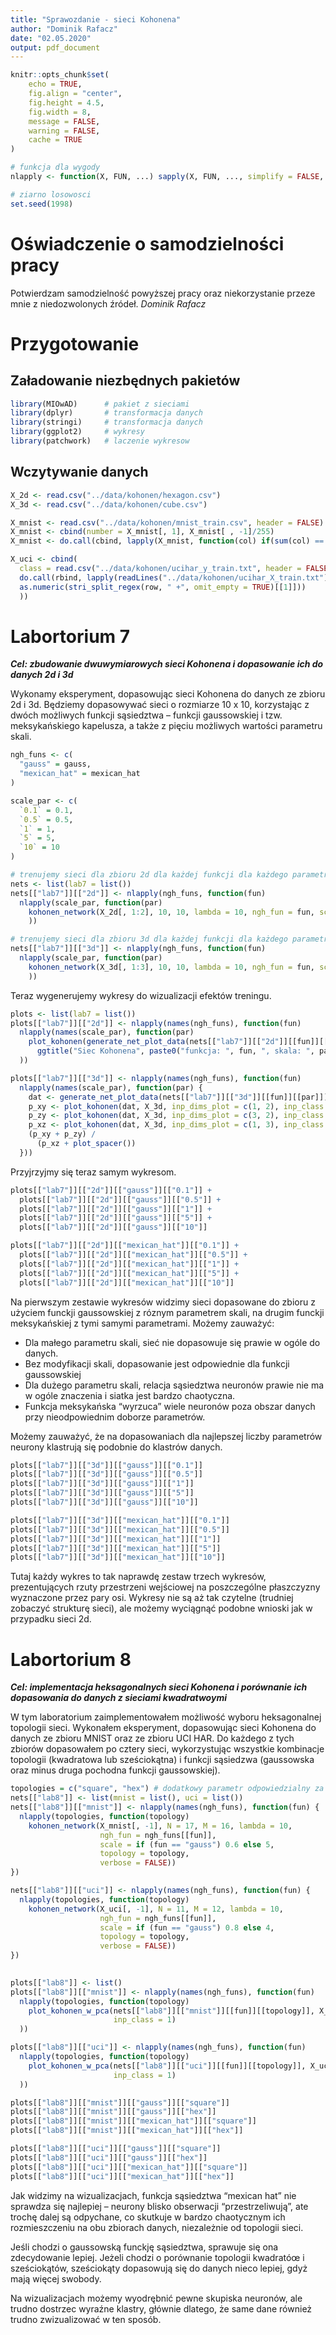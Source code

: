 ```yaml
---
title: "Sprawozdanie - sieci Kohonena"
author: "Dominik Rafacz"
date: "02.05.2020"
output: pdf_document
---
```


```r
knitr::opts_chunk$set(
	echo = TRUE,
	fig.align = "center",
	fig.height = 4.5,
	fig.width = 8,
	message = FALSE,
	warning = FALSE,
	cache = TRUE
)

# funkcja dla wygody
nlapply <- function(X, FUN, ...) sapply(X, FUN, ..., simplify = FALSE, USE.NAMES = TRUE)

# ziarno losowosci
set.seed(1998)
```

# Oświadczenie o samodzielności pracy

Potwierdzam samodzielność powyższej pracy oraz niekorzystanie przeze mnie z niedozwolonych źródeł.
*Dominik Rafacz*

# Przygotowanie

## Załadowanie niezbędnych pakietów

```r
library(MIOwAD)      # pakiet z sieciami
library(dplyr)       # transformacja danych
library(stringi)     # transformacja danych 
library(ggplot2)     # wykresy
library(patchwork)   # laczenie wykresow
```

## Wczytywanie danych

```r
X_2d <- read.csv("../data/kohonen/hexagon.csv")
X_3d <- read.csv("../data/kohonen/cube.csv")

X_mnist <- read.csv("../data/kohonen/mnist_train.csv", header = FALSE)
X_mnist <- cbind(number = X_mnist[, 1], X_mnist[ , -1]/255)
X_mnist <- do.call(cbind, lapply(X_mnist, function(col) if(sum(col) == 0) NULL else col))

X_uci <- cbind(
  class = read.csv("../data/kohonen/ucihar_y_train.txt", header = FALSE)[[1]],
  do.call(rbind, lapply(readLines("../data/kohonen/ucihar_X_train.txt"), function(row)
  as.numeric(stri_split_regex(row, " +", omit_empty = TRUE)[[1]]))
  ))

```

# Labortorium 7

***Cel: zbudowanie dwuwymiarowych sieci Kohonena i dopasowanie ich do danych 2d i 3d***

Wykonamy eksperyment, dopasowując sieci Kohonena do danych ze zbioru 2d i 3d. Będziemy dopasowywać sieci o rozmiarze 10 x 10, korzystając z dwóch możliwych funkcji sąsiedztwa -- funkcji gaussowskiej i tzw. meksykańskiego kapelusza, a także z pięciu możliwych wartości parametru skali.

```r
ngh_funs <- c(
  "gauss" = gauss,
  "mexican_hat" = mexican_hat
)

scale_par <- c(
  `0.1` = 0.1,
  `0.5` = 0.5,
  `1` = 1,
  `5` = 5,
  `10` = 10
)

# trenujemy sieci dla zbioru 2d dla każdej funkcji dla każdego parametru
nets <- list(lab7 = list())
nets[["lab7"]][["2d"]] <- nlapply(ngh_funs, function(fun)
  nlapply(scale_par, function(par) 
    kohonen_network(X_2d[, 1:2], 10, 10, lambda = 10, ngh_fun = fun, scale = par)
    ))
```

```r
# trenujemy sieci dla zbioru 3d dla każdej funkcji dla każdego parametru
nets[["lab7"]][["3d"]] <- nlapply(ngh_funs, function(fun)
  nlapply(scale_par, function(par) 
    kohonen_network(X_3d[, 1:3], 10, 10, lambda = 10, ngh_fun = fun, scale = par)
    ))
```

Teraz wygenerujemy wykresy do wizualizacji efektów treningu.

```r
plots <- list(lab7 = list())
plots[["lab7"]][["2d"]] <- nlapply(names(ngh_funs), function(fun)
  nlapply(names(scale_par), function(par)
    plot_kohonen(generate_net_plot_data(nets[["lab7"]][["2d"]][[fun]][[par]]), X_2d) +
      ggtitle("Siec Kohonena", paste0("funkcja: ", fun, ", skala: ", par))
  ))

plots[["lab7"]][["3d"]] <- nlapply(names(ngh_funs), function(fun)
  nlapply(names(scale_par), function(par) {
    dat <- generate_net_plot_data(nets[["lab7"]][["3d"]][[fun]][[par]])
    p_xy <- plot_kohonen(dat, X_3d, inp_dims_plot = c(1, 2), inp_class = 4)
    p_zy <- plot_kohonen(dat, X_3d, inp_dims_plot = c(3, 2), inp_class = 4)
    p_xz <- plot_kohonen(dat, X_3d, inp_dims_plot = c(1, 3), inp_class = 4)
    (p_xy + p_zy) /
      (p_xz + plot_spacer())
  }))
```

Przyjrzyjmy się teraz samym wykresom.

```r
plots[["lab7"]][["2d"]][["gauss"]][["0.1"]] +
  plots[["lab7"]][["2d"]][["gauss"]][["0.5"]] +
  plots[["lab7"]][["2d"]][["gauss"]][["1"]] +
  plots[["lab7"]][["2d"]][["gauss"]][["5"]] +
  plots[["lab7"]][["2d"]][["gauss"]][["10"]] 

plots[["lab7"]][["2d"]][["mexican_hat"]][["0.1"]] +
  plots[["lab7"]][["2d"]][["mexican_hat"]][["0.5"]] +
  plots[["lab7"]][["2d"]][["mexican_hat"]][["1"]] +
  plots[["lab7"]][["2d"]][["mexican_hat"]][["5"]] +
  plots[["lab7"]][["2d"]][["mexican_hat"]][["10"]]
```

Na pierwszym zestawie wykresów widzimy sieci dopasowane do zbioru z użyciem funckji gaussowskiej z róznym parametrem skali, na drugim funckji meksykańskiej z tymi samymi parametrami. Możemy zauważyć:

* Dla małego parametru skali, sieć nie dopasowuje się prawie w ogóle do danych.
* Bez modyfikacji skali, dopasowanie jest odpowiednie dla funkcji gaussowskiej
* Dla dużego parametru skali, relacja sąsiedztwa neuronów prawie nie ma w ogóle znaczenia i siatka jest bardzo chaotyczna.
* Funkcja meksykańska "wyrzuca" wiele neuronów poza obszar danych przy nieodpowiednim doborze parametrów.

Możemy zauważyć, że na dopasowaniach dla najlepszej liczby parametrów neurony klastrują się podobnie do klastrów danych.

```r
plots[["lab7"]][["3d"]][["gauss"]][["0.1"]]
plots[["lab7"]][["3d"]][["gauss"]][["0.5"]]
plots[["lab7"]][["3d"]][["gauss"]][["1"]]
plots[["lab7"]][["3d"]][["gauss"]][["5"]] 
plots[["lab7"]][["3d"]][["gauss"]][["10"]] 

plots[["lab7"]][["3d"]][["mexican_hat"]][["0.1"]] 
plots[["lab7"]][["3d"]][["mexican_hat"]][["0.5"]] 
plots[["lab7"]][["3d"]][["mexican_hat"]][["1"]] 
plots[["lab7"]][["3d"]][["mexican_hat"]][["5"]] 
plots[["lab7"]][["3d"]][["mexican_hat"]][["10"]]
```


Tutaj każdy wykres to tak naprawdę zestaw trzech wykresów, prezentujących rzuty przestrzeni wejściowej na poszczególne płaszczyzny wyznaczone przez pary osi. Wykresy nie są aż tak czytelne (trudniej zobaczyć strukturę sieci), ale możemy wyciągnąć podobne wnioski jak w przypadku sieci 2d.

# Labortorium 8

***Cel: implementacja heksagonalnych sieci Kohonena i porównanie ich dopasowania do danych z sieciami kwadratwoymi***

W tym laboratorium zaimplementowałem możliwość wyboru heksagonalnej topologii sieci. Wykonałem eksperyment, dopasowując sieci Kohonena do danych ze zbioru MNIST oraz ze zbioru UCI HAR. Do każdego z tych zbiorów dopasowałem po cztery sieci, wykorzystując wszystkie kombinacje topologii (kwadratowa lub sześciokątna) i funkcji sąsiedzwa (gaussowska oraz minus druga pochodna funkcji gaussowskiej).

```r
topologies = c("square", "hex") # dodatkowy parametr odpowiedzialny za topologie sieci
nets[["lab8"]] <- list(mnist = list(), uci = list())
nets[["lab8"]][["mnist"]] <- nlapply(names(ngh_funs), function(fun) {
  nlapply(topologies, function(topology) 
    kohonen_network(X_mnist[, -1], N = 17, M = 16, lambda = 10, 
                    ngh_fun = ngh_funs[[fun]], 
                    scale = if (fun == "gauss") 0.6 else 5, 
                    topology = topology,  
                    verbose = FALSE))
})

nets[["lab8"]][["uci"]] <- nlapply(names(ngh_funs), function(fun) {
  nlapply(topologies, function(topology) 
    kohonen_network(X_uci[, -1], N = 11, M = 12, lambda = 10, 
                    ngh_fun = ngh_funs[[fun]], 
                    scale = if (fun == "gauss") 0.8 else 4, 
                    topology = topology,
                    verbose = FALSE))
})
  

```

```r
plots[["lab8"]] <- list()
plots[["lab8"]][["mnist"]] <- nlapply(names(ngh_funs), function(fun) 
  nlapply(topologies, function(topology)
    plot_kohonen_w_pca(nets[["lab8"]][["mnist"]][[fun]][[topology]], X_mnist, 
                       inp_class = 1)
  ))

plots[["lab8"]][["uci"]] <- nlapply(names(ngh_funs), function(fun) 
  nlapply(topologies, function(topology)
    plot_kohonen_w_pca(nets[["lab8"]][["uci"]][[fun]][[topology]], X_uci, 
                       inp_class = 1)
  ))
```

```r
plots[["lab8"]][["mnist"]][["gauss"]][["square"]]
plots[["lab8"]][["mnist"]][["gauss"]][["hex"]]
plots[["lab8"]][["mnist"]][["mexican_hat"]][["square"]]
plots[["lab8"]][["mnist"]][["mexican_hat"]][["hex"]]

plots[["lab8"]][["uci"]][["gauss"]][["square"]]
plots[["lab8"]][["uci"]][["gauss"]][["hex"]]
plots[["lab8"]][["uci"]][["mexican_hat"]][["square"]]
plots[["lab8"]][["uci"]][["mexican_hat"]][["hex"]]
```

Jak widzimy na wizualizacjach, funkcja sąsiedztwa "mexican hat" nie sprawdza się najlepiej -- neurony blisko obserwacji "przestrzeliwują", ate trochę dalej są odpychane, co skutkuje w bardzo chaotycznym ich rozmieszczeniu na obu zbiorach danych, niezależnie od topologii sieci.

Jeśli chodzi o gaussowską funckję sąsiedztwa, sprawuje się ona zdecydowanie lepiej. Jeżeli chodzi o porównanie topologii kwadratóœ i sześciokątów, sześciokąty dopasowują się do danych nieco lepiej, gdyż mają więcej swobody.

Na wizualizacjach możemy wyodrębnić pewne skupiska neuronów, ale trudno dostrzec wyraźne klastry, głównie dlatego, że same dane również trudno zwizualizować w ten sposób.
